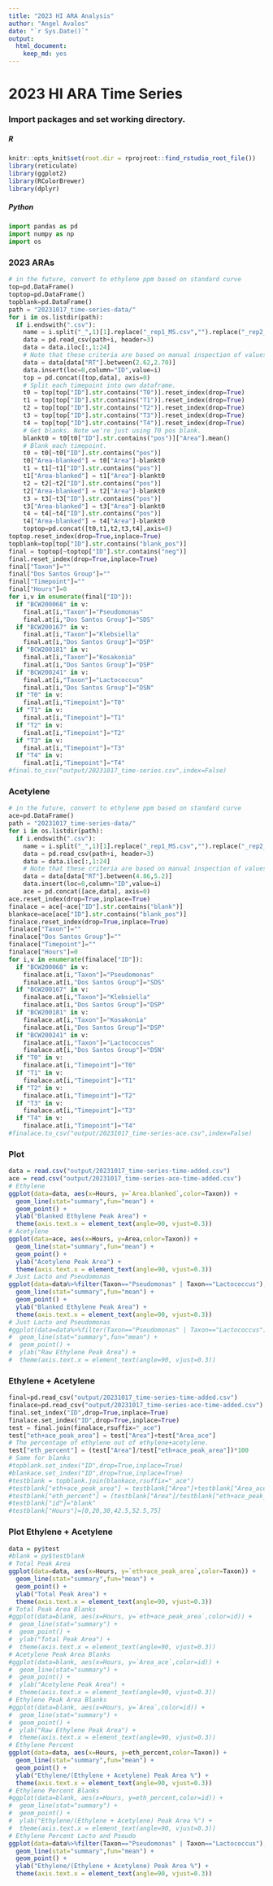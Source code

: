 ```yaml
---
title: "2023 HI ARA Analysis"
author: "Angel Avalos"
date: "`r Sys.Date()`"
output: 
  html_document: 
    keep_md: yes
---
```


# 2023 HI ARA Time Series

### Import packages and set working directory.

##### R
```r
knitr::opts_knit$set(root.dir = rprojroot::find_rstudio_root_file())
library(reticulate)
library(ggplot2)
library(RColorBrewer)
library(dplyr)
```

##### Python
``` python
import pandas as pd
import numpy as np
import os
```

### 2023 ARAs
```python
# in the future, convert to ethylene ppm based on standard curve
top=pd.DataFrame()
toptop=pd.DataFrame()
topblank=pd.DataFrame()
path = "20231017_time-series-data/"
for i in os.listdir(path):
  if i.endswith(".csv"):
    name = i.split("_",1)[1].replace("_rep1_MS.csv","").replace("_rep2_MS.csv","").replace("_rep3_MS.csv","").replace("_MS.csv","")
    data = pd.read_csv(path+i, header=3)
    data = data.iloc[:,1:24]
    # Note that these criteria are based on manual inspection of values, subject to change.
    data = data[data["RT"].between(2.62,2.70)]
    data.insert(loc=0,column="ID",value=i)
    top = pd.concat([top,data], axis=0)
    # Split each timepoint into own dataframe.
    t0 = top[top["ID"].str.contains("T0")].reset_index(drop=True)
    t1 = top[top["ID"].str.contains("T1")].reset_index(drop=True)
    t2 = top[top["ID"].str.contains("T2")].reset_index(drop=True)
    t3 = top[top["ID"].str.contains("T3")].reset_index(drop=True)
    t4 = top[top["ID"].str.contains("T4")].reset_index(drop=True)
    # Get blanks. Note we're just using T0 pos blank.
    blankt0 = t0[t0["ID"].str.contains("pos")]["Area"].mean()
    # Blank each timepoint.
    t0 = t0[~t0["ID"].str.contains("pos")]
    t0["Area-blanked"] = t0["Area"]-blankt0
    t1 = t1[~t1["ID"].str.contains("pos")]
    t1["Area-blanked"] = t1["Area"]-blankt0
    t2 = t2[~t2["ID"].str.contains("pos")]
    t2["Area-blanked"] = t2["Area"]-blankt0
    t3 = t3[~t3["ID"].str.contains("pos")]
    t3["Area-blanked"] = t3["Area"]-blankt0
    t4 = t4[~t4["ID"].str.contains("pos")]
    t4["Area-blanked"] = t4["Area"]-blankt0
    toptop=pd.concat([t0,t1,t2,t3,t4],axis=0)
toptop.reset_index(drop=True,inplace=True)
topblank=top[top["ID"].str.contains("blank_pos")]
final = toptop[~toptop["ID"].str.contains("neg")]
final.reset_index(drop=True,inplace=True)
final["Taxon"]=""
final["Dos Santos Group"]=""
final["Timepoint"]=""
final["Hours"]=0
for i,v in enumerate(final["ID"]):
  if "BCW200068" in v:
    final.at[i,"Taxon"]="Pseudomonas"
    final.at[i,"Dos Santos Group"]="SDS"
  if "BCW200167" in v:
    final.at[i,"Taxon"]="Klebsiella"
    final.at[i,"Dos Santos Group"]="DSP"
  if "BCW200181" in v:
    final.at[i,"Taxon"]="Kosakonia"
    final.at[i,"Dos Santos Group"]="DSP"
  if "BCW200241" in v:
    final.at[i,"Taxon"]="Lactococcus"
    final.at[i,"Dos Santos Group"]="DSN"
  if "T0" in v:
    final.at[i,"Timepoint"]="T0"
  if "T1" in v:
    final.at[i,"Timepoint"]="T1"
  if "T2" in v:
    final.at[i,"Timepoint"]="T2"
  if "T3" in v:
    final.at[i,"Timepoint"]="T3"
  if "T4" in v:
    final.at[i,"Timepoint"]="T4"
#final.to_csv("output/20231017_time-series.csv",index=False)
```

### Acetylene
```python
# in the future, convert to ethylene ppm based on standard curve
ace=pd.DataFrame()
path = "20231017_time-series-data/"
for i in os.listdir(path):
  if i.endswith(".csv"):
    name = i.split("_",1)[1].replace("_rep1_MS.csv","").replace("_rep2_MS.csv","").replace("_rep3_MS.csv","").replace("_MS.csv","")
    data = pd.read_csv(path+i, header=3)
    data = data.iloc[:,1:24]
    # Note that these criteria are based on manual inspection of values, subject to change.
    data = data[data["RT"].between(4.86,5.2)]
    data.insert(loc=0,column="ID",value=i)
    ace = pd.concat([ace,data], axis=0)
ace.reset_index(drop=True,inplace=True)
finalace = ace[~ace["ID"].str.contains("blank")]
blankace=ace[ace["ID"].str.contains("blank_pos")]
finalace.reset_index(drop=True,inplace=True)
finalace["Taxon"]=""
finalace["Dos Santos Group"]=""
finalace["Timepoint"]=""
finalace["Hours"]=0
for i,v in enumerate(finalace["ID"]):
  if "BCW200068" in v:
    finalace.at[i,"Taxon"]="Pseudomonas"
    finalace.at[i,"Dos Santos Group"]="SDS"
  if "BCW200167" in v:
    finalace.at[i,"Taxon"]="Klebsiella"
    finalace.at[i,"Dos Santos Group"]="DSP"
  if "BCW200181" in v:
    finalace.at[i,"Taxon"]="Kosakonia"
    finalace.at[i,"Dos Santos Group"]="DSP"
  if "BCW200241" in v:
    finalace.at[i,"Taxon"]="Lactococcus"
    finalace.at[i,"Dos Santos Group"]="DSN"
  if "T0" in v:
    finalace.at[i,"Timepoint"]="T0"
  if "T1" in v:
    finalace.at[i,"Timepoint"]="T1"
  if "T2" in v:
    finalace.at[i,"Timepoint"]="T2"
  if "T3" in v:
    finalace.at[i,"Timepoint"]="T3"
  if "T4" in v:
    finalace.at[i,"Timepoint"]="T4"
#finalace.to_csv("output/20231017_time-series-ace.csv",index=False)
```

### Plot
```r
data = read.csv("output/20231017_time-series-time-added.csv")
ace = read.csv("output/20231017_time-series-ace-time-added.csv")
# Ethylene
ggplot(data=data, aes(x=Hours, y=`Area.blanked`,color=Taxon)) +
  geom_line(stat="summary",fun="mean") + 
  geom_point() +
  ylab("Blanked Ethylene Peak Area") +
  theme(axis.text.x = element_text(angle=90, vjust=0.3))
# Acetylene
ggplot(data=ace, aes(x=Hours, y=Area,color=Taxon)) +
  geom_line(stat="summary",fun="mean") + 
  geom_point() +
  ylab("Acetylene Peak Area") +
  theme(axis.text.x = element_text(angle=90, vjust=0.3))
# Just Lacto and Pseudomonas
ggplot(data=data%>%filter(Taxon=="Pseudomonas" | Taxon=="Lactococcus"), aes(x=Hours, y=`Area.blanked`,color=Taxon)) +
  geom_line(stat="summary",fun="mean") + 
  geom_point() +
  ylab("Blanked Ethylene Peak Area") +
  theme(axis.text.x = element_text(angle=90, vjust=0.3))
# Just Lacto and Pseudomonas
#ggplot(data=data%>%filter(Taxon=="Pseudomonas" | Taxon=="Lactococcus"), aes(x=Hours, y=`Area`,color=Taxon)) +
#  geom_line(stat="summary",fun="mean") + 
#  geom_point() +
#  ylab("Raw Ethylene Peak Area") +
#  theme(axis.text.x = element_text(angle=90, vjust=0.3))
```

### Ethylene + Acetylene
```python
final=pd.read_csv("output/20231017_time-series-time-added.csv")
finalace=pd.read_csv("output/20231017_time-series-ace-time-added.csv")
final.set_index("ID",drop=True,inplace=True)
finalace.set_index("ID",drop=True,inplace=True)
test = final.join(finalace,rsuffix="_ace")
test["eth+ace_peak_area"] = test["Area"]+test["Area_ace"]
# The percentage of ethylene out of ethylene+acetylene.
test["eth_percent"] = (test["Area"]/test["eth+ace_peak_area"])*100
# Same for blanks
#topblank.set_index("ID",drop=True,inplace=True)
#blankace.set_index("ID",drop=True,inplace=True)
#testblank = topblank.join(blankace,rsuffix="_ace")
#testblank["eth+ace_peak_area"] = testblank["Area"]+testblank["Area_ace"]
#testblank["eth_percent"] = (testblank["Area"]/testblank["eth+ace_peak_area"])*100
#testblank["id"]="blank"
#testblank["Hours"]=[0,20,30,42.5,52.5,75]
```

### Plot Ethylene + Acetylene
```r
data = py$test
#blank = py$testblank
# Total Peak Area
ggplot(data=data, aes(x=Hours, y=`eth+ace_peak_area`,color=Taxon)) +
  geom_line(stat="summary",fun="mean") + 
  geom_point() +
  ylab("Total Peak Area") +
  theme(axis.text.x = element_text(angle=90, vjust=0.3))
# Total Peak Area Blanks
#ggplot(data=blank, aes(x=Hours, y=`eth+ace_peak_area`,color=id)) +
#  geom_line(stat="summary") + 
#  geom_point() +
#  ylab("Total Peak Area") +
#  theme(axis.text.x = element_text(angle=90, vjust=0.3))
# Acetylene Peak Area Blanks
#ggplot(data=blank, aes(x=Hours, y=`Area_ace`,color=id)) +
#  geom_line(stat="summary") + 
#  geom_point() +
#  ylab("Acetylene Peak Area") +
#  theme(axis.text.x = element_text(angle=90, vjust=0.3))
# Ethylene Peak Area Blanks
#ggplot(data=blank, aes(x=Hours, y=`Area`,color=id)) +
#  geom_line(stat="summary") + 
#  geom_point() +
#  ylab("Raw Ethylene Peak Area") +
#  theme(axis.text.x = element_text(angle=90, vjust=0.3))
# Ethylene Percent
ggplot(data=data, aes(x=Hours, y=eth_percent,color=Taxon)) +
  geom_line(stat="summary",fun="mean") + 
  geom_point() +
  ylab("Ethylene/(Ethylene + Acetylene) Peak Area %") +
  theme(axis.text.x = element_text(angle=90, vjust=0.3))
# Ethylene Percent Blanks
#ggplot(data=blank, aes(x=Hours, y=eth_percent,color=id)) +
#  geom_line(stat="summary") + 
#  geom_point() +
#  ylab("Ethylene/(Ethylene + Acetylene) Peak Area %") +
#  theme(axis.text.x = element_text(angle=90, vjust=0.3))
# Ethylene Percent Lacto and Pseudo
ggplot(data=data%>%filter(Taxon=="Pseudomonas" | Taxon=="Lactococcus"), aes(x=Hours, y=eth_percent,color=Taxon)) +
  geom_line(stat="summary",fun="mean") + 
  geom_point() +
  ylab("Ethylene/(Ethylene + Acetylene) Peak Area %") +
  theme(axis.text.x = element_text(angle=90, vjust=0.3))
```